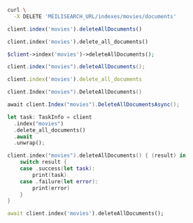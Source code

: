 <CodeGroup>

```bash cURL
curl \
  -X DELETE 'MEILISEARCH_URL/indexes/movies/documents'
```


```javascript JS
client.index('movies').deleteAllDocuments()
```


```python Python
client.index('movies').delete_all_documents()
```


```php PHP
$client->index('movies')->deleteAllDocuments();
```


```java Java
client.index("movies").deleteAllDocuments();
```


```ruby Ruby
client.index('movies').delete_all_documents
```


```go Go
client.Index("movies").DeleteAllDocuments()
```


```csharp C#
await client.Index("movies").DeleteAllDocumentsAsync();
```


```rust Rust
let task: TaskInfo = client
  .index("movies")
  .delete_all_documents()
  .await
  .unwrap();
```


```swift Swift
client.index("movies").deleteAllDocuments() { (result) in
    switch result {
    case .success(let task):
        print(task)
    case .failure(let error):
        print(error)
    }
}
```


```dart Dart
await client.index('movies').deleteAllDocuments();
```

</CodeGroup>